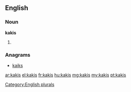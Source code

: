 ==English==

===Noun===
'''kakis'''

# {{plural of|[[kaki]]}}

===Anagrams===
* [[kaiks#English|kaiks]]

[[Category:English plurals]]

[[ar:kakis]]
[[el:kakis]]
[[fr:kakis]]
[[hu:kakis]]
[[mg:kakis]]
[[my:kakis]]
[[pt:kakis]]